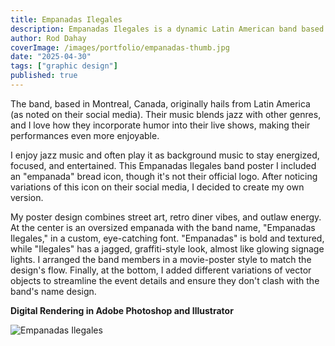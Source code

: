 ```yaml
---
title: Empanadas Ilegales
description: Empanadas Ilegales is a dynamic Latin American band based in Montreal, Canada, known for their energetic fusion of cumbia, punk, ska, and rock.
author: Rod Dahay
coverImage: /images/portfolio/empanadas-thumb.jpg
date: "2025-04-30"
tags: ["graphic design"]
published: true
---
```


The band, based in Montreal, Canada, originally hails from Latin America (as noted on their social media). Their music blends jazz with other genres, and I love how they incorporate humor into their live shows, making their performances even more enjoyable.

I enjoy jazz music and often play it as background music to stay energized, focused, and entertained. This Empanadas Ilegales band poster I included an "empanada" bread icon, though it's not their official logo. After noticing variations of this icon on their social media, I decided to create my own version.

My poster design combines street art, retro diner vibes, and outlaw energy. At the center is an oversized empanada with the band name, "Empanadas Ilegales," in a custom, eye-catching font. "Empanadas" is bold and textured, while "Ilegales" has a jagged, graffiti-style look, almost like glowing signage lights. I arranged the band members in a movie-poster style to match the design's flow. Finally, at the bottom, I added different variations of vector objects to streamline the event details and ensure they don't clash with the band's name design.

**Digital Rendering in Adobe Photoshop and Illustrator**

![Empanadas Ilegales](/images/portfolio/empanadas-poster.jpg "Empanadas Ilegales")

